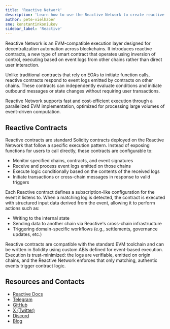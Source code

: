 ```yaml
---
title: 'Reactive Network'
description: 'Learn how to use the Reactive Network to create reactive dApps'
author: pete-vielhaber
sme: konstantinkoniukov
sidebar_label: 'Reactive'
---
```


Reactive Network is an EVM-compatible execution layer designed for decentralization automation across blockchains. It introduces reactive contracts, a new type of smart contract that operates using inversion of control, executing based on event logs from other chains rather than direct user interaction.

Unlike traditional contracts that rely on EOAs to initiate function calls, reactive contracts respond to event logs emitted by contracts on other chains. These contracts can independently evaluate conditions and initiate outbound messages or state changes without requiring user transactions.

Reactive Network supports fast and cost-efficient execution through a parallelized EVM implementation, optimized for processing large volumes of event-driven computation.

## Reactive Contracts

Reactive contracts are standard Solidity contracts deployed on the Reactive Network that follow a specific execution pattern. Instead of exposing functions for users to call directly, these contracts are configurable to:

- Monitor specified chains, contracts, and event signatures
- Receive and process event logs emitted on those chains
- Execute logic conditionally based on the contents of the received logs
- Initiate transactions or cross-chain messages in response to valid triggers

Each Reactive contract defines a subscription-like configuration for the event it listens to. When a matching log is detected, the contract is executed with structured input data derived from the event, allowing it to perform actions such as:

- Writing to the internal state
- Sending data to another chain via Reactive's cross-chain infrastructure
- Triggering domain-specific workflows (e.g., settlements, governance updates, etc.)

Reactive contracts are compatible with the standard EVM toolchain and can be written in Solidity using custom ABIs defined for event-based execution. Execution is trust-minimized: the logs are verifiable, emitted on origin chains, and the Reactive Network enforces that only matching, authentic events trigger contract logic.

## Resources and Contacts

- [Reactive Docs](https://dev.reactive.network/)
- [Telegram](https://t.me/reactivedevs)
- [GitHub](https://github.com/Reactive-Network)
- [X (Twitter)](https://x.com/0xReactive)
- [Discord](https://discord.com/invite/SaZAfkgZhj)
- [Blog](https://blog.reactive.network/)
